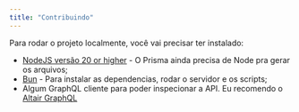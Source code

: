 ```yaml
---
title: "Contribuindo"
---
```


Para rodar o projeto localmente, você vai precisar ter instalado:

- [NodeJS versão 20 or higher](https://nodejs.org/en) - O Prisma ainda precisa de Node pra gerar os arquivos;
- [Bun](https://bun.sh/) - Para instalar as dependencias, rodar o servidor e os scripts;
- Algum GraphQL cliente para poder inspecionar a API. Eu recomendo o [Altair GraphQL](https://altairgraphql.dev/)

